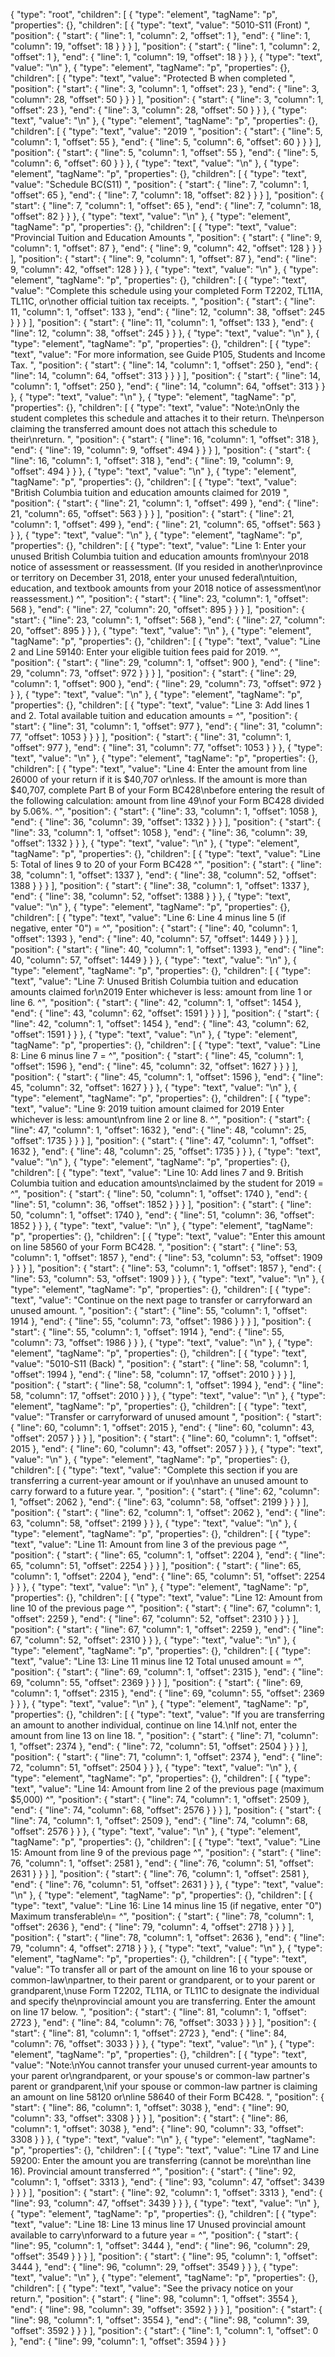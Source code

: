 {
  "type": "root",
  "children": [
    {
      "type": "element",
      "tagName": "p",
      "properties": {},
      "children": [
        {
          "type": "text",
          "value": "5010-S11 (Front) ",
          "position": {
            "start": {
              "line": 1,
              "column": 2,
              "offset": 1
            },
            "end": {
              "line": 1,
              "column": 19,
              "offset": 18
            }
          }
        }
      ],
      "position": {
        "start": {
          "line": 1,
          "column": 2,
          "offset": 1
        },
        "end": {
          "line": 1,
          "column": 19,
          "offset": 18
        }
      }
    },
    {
      "type": "text",
      "value": "\n"
    },
    {
      "type": "element",
      "tagName": "p",
      "properties": {},
      "children": [
        {
          "type": "text",
          "value": "Protected B when completed ",
          "position": {
            "start": {
              "line": 3,
              "column": 1,
              "offset": 23
            },
            "end": {
              "line": 3,
              "column": 28,
              "offset": 50
            }
          }
        }
      ],
      "position": {
        "start": {
          "line": 3,
          "column": 1,
          "offset": 23
        },
        "end": {
          "line": 3,
          "column": 28,
          "offset": 50
        }
      }
    },
    {
      "type": "text",
      "value": "\n"
    },
    {
      "type": "element",
      "tagName": "p",
      "properties": {},
      "children": [
        {
          "type": "text",
          "value": "2019 ",
          "position": {
            "start": {
              "line": 5,
              "column": 1,
              "offset": 55
            },
            "end": {
              "line": 5,
              "column": 6,
              "offset": 60
            }
          }
        }
      ],
      "position": {
        "start": {
          "line": 5,
          "column": 1,
          "offset": 55
        },
        "end": {
          "line": 5,
          "column": 6,
          "offset": 60
        }
      }
    },
    {
      "type": "text",
      "value": "\n"
    },
    {
      "type": "element",
      "tagName": "p",
      "properties": {},
      "children": [
        {
          "type": "text",
          "value": "Schedule BC(S11) ",
          "position": {
            "start": {
              "line": 7,
              "column": 1,
              "offset": 65
            },
            "end": {
              "line": 7,
              "column": 18,
              "offset": 82
            }
          }
        }
      ],
      "position": {
        "start": {
          "line": 7,
          "column": 1,
          "offset": 65
        },
        "end": {
          "line": 7,
          "column": 18,
          "offset": 82
        }
      }
    },
    {
      "type": "text",
      "value": "\n"
    },
    {
      "type": "element",
      "tagName": "p",
      "properties": {},
      "children": [
        {
          "type": "text",
          "value": "Provincial Tuition and Education Amounts ",
          "position": {
            "start": {
              "line": 9,
              "column": 1,
              "offset": 87
            },
            "end": {
              "line": 9,
              "column": 42,
              "offset": 128
            }
          }
        }
      ],
      "position": {
        "start": {
          "line": 9,
          "column": 1,
          "offset": 87
        },
        "end": {
          "line": 9,
          "column": 42,
          "offset": 128
        }
      }
    },
    {
      "type": "text",
      "value": "\n"
    },
    {
      "type": "element",
      "tagName": "p",
      "properties": {},
      "children": [
        {
          "type": "text",
          "value": "Complete this schedule using your completed Form T2202, TL11A, TL11C, or\nother official tuition tax receipts. ",
          "position": {
            "start": {
              "line": 11,
              "column": 1,
              "offset": 133
            },
            "end": {
              "line": 12,
              "column": 38,
              "offset": 245
            }
          }
        }
      ],
      "position": {
        "start": {
          "line": 11,
          "column": 1,
          "offset": 133
        },
        "end": {
          "line": 12,
          "column": 38,
          "offset": 245
        }
      }
    },
    {
      "type": "text",
      "value": "\n"
    },
    {
      "type": "element",
      "tagName": "p",
      "properties": {},
      "children": [
        {
          "type": "text",
          "value": "For more information, see Guide P105, Students and Income Tax. ",
          "position": {
            "start": {
              "line": 14,
              "column": 1,
              "offset": 250
            },
            "end": {
              "line": 14,
              "column": 64,
              "offset": 313
            }
          }
        }
      ],
      "position": {
        "start": {
          "line": 14,
          "column": 1,
          "offset": 250
        },
        "end": {
          "line": 14,
          "column": 64,
          "offset": 313
        }
      }
    },
    {
      "type": "text",
      "value": "\n"
    },
    {
      "type": "element",
      "tagName": "p",
      "properties": {},
      "children": [
        {
          "type": "text",
          "value": "Note:\nOnly the student completes this schedule and attaches it to their return. The\nperson claiming the transferred amount does not attach this schedule to their\nreturn. ",
          "position": {
            "start": {
              "line": 16,
              "column": 1,
              "offset": 318
            },
            "end": {
              "line": 19,
              "column": 9,
              "offset": 494
            }
          }
        }
      ],
      "position": {
        "start": {
          "line": 16,
          "column": 1,
          "offset": 318
        },
        "end": {
          "line": 19,
          "column": 9,
          "offset": 494
        }
      }
    },
    {
      "type": "text",
      "value": "\n"
    },
    {
      "type": "element",
      "tagName": "p",
      "properties": {},
      "children": [
        {
          "type": "text",
          "value": "British Columbia tuition and education amounts claimed for 2019 ",
          "position": {
            "start": {
              "line": 21,
              "column": 1,
              "offset": 499
            },
            "end": {
              "line": 21,
              "column": 65,
              "offset": 563
            }
          }
        }
      ],
      "position": {
        "start": {
          "line": 21,
          "column": 1,
          "offset": 499
        },
        "end": {
          "line": 21,
          "column": 65,
          "offset": 563
        }
      }
    },
    {
      "type": "text",
      "value": "\n"
    },
    {
      "type": "element",
      "tagName": "p",
      "properties": {},
      "children": [
        {
          "type": "text",
          "value": "Line 1: Enter your unused British Columbia tuition and education amounts from\nyour 2018 notice of assessment or reassessment. (If you resided in another\nprovince or territory on December 31, 2018, enter your unused federal\ntuition, education, and textbook amounts from your 2018 notice of assessment\nor reassessment.) ^",
          "position": {
            "start": {
              "line": 23,
              "column": 1,
              "offset": 568
            },
            "end": {
              "line": 27,
              "column": 20,
              "offset": 895
            }
          }
        }
      ],
      "position": {
        "start": {
          "line": 23,
          "column": 1,
          "offset": 568
        },
        "end": {
          "line": 27,
          "column": 20,
          "offset": 895
        }
      }
    },
    {
      "type": "text",
      "value": "\n"
    },
    {
      "type": "element",
      "tagName": "p",
      "properties": {},
      "children": [
        {
          "type": "text",
          "value": "Line 2 and Line 59140: Enter your eligible tuition fees paid for 2019. ^",
          "position": {
            "start": {
              "line": 29,
              "column": 1,
              "offset": 900
            },
            "end": {
              "line": 29,
              "column": 73,
              "offset": 972
            }
          }
        }
      ],
      "position": {
        "start": {
          "line": 29,
          "column": 1,
          "offset": 900
        },
        "end": {
          "line": 29,
          "column": 73,
          "offset": 972
        }
      }
    },
    {
      "type": "text",
      "value": "\n"
    },
    {
      "type": "element",
      "tagName": "p",
      "properties": {},
      "children": [
        {
          "type": "text",
          "value": "Line 3: Add lines 1 and 2. Total available tuition and education amounts = ^",
          "position": {
            "start": {
              "line": 31,
              "column": 1,
              "offset": 977
            },
            "end": {
              "line": 31,
              "column": 77,
              "offset": 1053
            }
          }
        }
      ],
      "position": {
        "start": {
          "line": 31,
          "column": 1,
          "offset": 977
        },
        "end": {
          "line": 31,
          "column": 77,
          "offset": 1053
        }
      }
    },
    {
      "type": "text",
      "value": "\n"
    },
    {
      "type": "element",
      "tagName": "p",
      "properties": {},
      "children": [
        {
          "type": "text",
          "value": "Line 4: Enter the amount from line 26000 of your return if it is $40,707 or\nless. If the amount is more than $40,707, complete Part B of your Form BC428\nbefore entering the result of the following calculation: amount from line 49\nof your Form BC428 divided by 5.06%. ^",
          "position": {
            "start": {
              "line": 33,
              "column": 1,
              "offset": 1058
            },
            "end": {
              "line": 36,
              "column": 39,
              "offset": 1332
            }
          }
        }
      ],
      "position": {
        "start": {
          "line": 33,
          "column": 1,
          "offset": 1058
        },
        "end": {
          "line": 36,
          "column": 39,
          "offset": 1332
        }
      }
    },
    {
      "type": "text",
      "value": "\n"
    },
    {
      "type": "element",
      "tagName": "p",
      "properties": {},
      "children": [
        {
          "type": "text",
          "value": "Line 5: Total of lines 9 to 20 of your Form BC428 ^",
          "position": {
            "start": {
              "line": 38,
              "column": 1,
              "offset": 1337
            },
            "end": {
              "line": 38,
              "column": 52,
              "offset": 1388
            }
          }
        }
      ],
      "position": {
        "start": {
          "line": 38,
          "column": 1,
          "offset": 1337
        },
        "end": {
          "line": 38,
          "column": 52,
          "offset": 1388
        }
      }
    },
    {
      "type": "text",
      "value": "\n"
    },
    {
      "type": "element",
      "tagName": "p",
      "properties": {},
      "children": [
        {
          "type": "text",
          "value": "Line 6: Line 4 minus line 5 (if negative, enter \"0\") = ^",
          "position": {
            "start": {
              "line": 40,
              "column": 1,
              "offset": 1393
            },
            "end": {
              "line": 40,
              "column": 57,
              "offset": 1449
            }
          }
        }
      ],
      "position": {
        "start": {
          "line": 40,
          "column": 1,
          "offset": 1393
        },
        "end": {
          "line": 40,
          "column": 57,
          "offset": 1449
        }
      }
    },
    {
      "type": "text",
      "value": "\n"
    },
    {
      "type": "element",
      "tagName": "p",
      "properties": {},
      "children": [
        {
          "type": "text",
          "value": "Line 7: Unused British Columbia tuition and education amounts claimed for\n2019 Enter whichever is less: amount from line 1 or line 6. ^",
          "position": {
            "start": {
              "line": 42,
              "column": 1,
              "offset": 1454
            },
            "end": {
              "line": 43,
              "column": 62,
              "offset": 1591
            }
          }
        }
      ],
      "position": {
        "start": {
          "line": 42,
          "column": 1,
          "offset": 1454
        },
        "end": {
          "line": 43,
          "column": 62,
          "offset": 1591
        }
      }
    },
    {
      "type": "text",
      "value": "\n"
    },
    {
      "type": "element",
      "tagName": "p",
      "properties": {},
      "children": [
        {
          "type": "text",
          "value": "Line 8: Line 6 minus line 7 = ^",
          "position": {
            "start": {
              "line": 45,
              "column": 1,
              "offset": 1596
            },
            "end": {
              "line": 45,
              "column": 32,
              "offset": 1627
            }
          }
        }
      ],
      "position": {
        "start": {
          "line": 45,
          "column": 1,
          "offset": 1596
        },
        "end": {
          "line": 45,
          "column": 32,
          "offset": 1627
        }
      }
    },
    {
      "type": "text",
      "value": "\n"
    },
    {
      "type": "element",
      "tagName": "p",
      "properties": {},
      "children": [
        {
          "type": "text",
          "value": "Line 9: 2019 tuition amount claimed for 2019 Enter whichever is less: amount\nfrom line 2 or line 8. ^",
          "position": {
            "start": {
              "line": 47,
              "column": 1,
              "offset": 1632
            },
            "end": {
              "line": 48,
              "column": 25,
              "offset": 1735
            }
          }
        }
      ],
      "position": {
        "start": {
          "line": 47,
          "column": 1,
          "offset": 1632
        },
        "end": {
          "line": 48,
          "column": 25,
          "offset": 1735
        }
      }
    },
    {
      "type": "text",
      "value": "\n"
    },
    {
      "type": "element",
      "tagName": "p",
      "properties": {},
      "children": [
        {
          "type": "text",
          "value": "Line 10: Add lines 7 and 9. British Columbia tuition and education amounts\nclaimed by the student for 2019 = ^",
          "position": {
            "start": {
              "line": 50,
              "column": 1,
              "offset": 1740
            },
            "end": {
              "line": 51,
              "column": 36,
              "offset": 1852
            }
          }
        }
      ],
      "position": {
        "start": {
          "line": 50,
          "column": 1,
          "offset": 1740
        },
        "end": {
          "line": 51,
          "column": 36,
          "offset": 1852
        }
      }
    },
    {
      "type": "text",
      "value": "\n"
    },
    {
      "type": "element",
      "tagName": "p",
      "properties": {},
      "children": [
        {
          "type": "text",
          "value": "Enter this amount on line 58560 of your Form BC428. ",
          "position": {
            "start": {
              "line": 53,
              "column": 1,
              "offset": 1857
            },
            "end": {
              "line": 53,
              "column": 53,
              "offset": 1909
            }
          }
        }
      ],
      "position": {
        "start": {
          "line": 53,
          "column": 1,
          "offset": 1857
        },
        "end": {
          "line": 53,
          "column": 53,
          "offset": 1909
        }
      }
    },
    {
      "type": "text",
      "value": "\n"
    },
    {
      "type": "element",
      "tagName": "p",
      "properties": {},
      "children": [
        {
          "type": "text",
          "value": "Continue on the next page to transfer or carryforward an unused amount. ",
          "position": {
            "start": {
              "line": 55,
              "column": 1,
              "offset": 1914
            },
            "end": {
              "line": 55,
              "column": 73,
              "offset": 1986
            }
          }
        }
      ],
      "position": {
        "start": {
          "line": 55,
          "column": 1,
          "offset": 1914
        },
        "end": {
          "line": 55,
          "column": 73,
          "offset": 1986
        }
      }
    },
    {
      "type": "text",
      "value": "\n"
    },
    {
      "type": "element",
      "tagName": "p",
      "properties": {},
      "children": [
        {
          "type": "text",
          "value": "5010-S11 (Back) ",
          "position": {
            "start": {
              "line": 58,
              "column": 1,
              "offset": 1994
            },
            "end": {
              "line": 58,
              "column": 17,
              "offset": 2010
            }
          }
        }
      ],
      "position": {
        "start": {
          "line": 58,
          "column": 1,
          "offset": 1994
        },
        "end": {
          "line": 58,
          "column": 17,
          "offset": 2010
        }
      }
    },
    {
      "type": "text",
      "value": "\n"
    },
    {
      "type": "element",
      "tagName": "p",
      "properties": {},
      "children": [
        {
          "type": "text",
          "value": "Transfer or carryforward of unused amount ",
          "position": {
            "start": {
              "line": 60,
              "column": 1,
              "offset": 2015
            },
            "end": {
              "line": 60,
              "column": 43,
              "offset": 2057
            }
          }
        }
      ],
      "position": {
        "start": {
          "line": 60,
          "column": 1,
          "offset": 2015
        },
        "end": {
          "line": 60,
          "column": 43,
          "offset": 2057
        }
      }
    },
    {
      "type": "text",
      "value": "\n"
    },
    {
      "type": "element",
      "tagName": "p",
      "properties": {},
      "children": [
        {
          "type": "text",
          "value": "Complete this section if you are transferring a current-year amount or if you\nhave an unused amount to carry forward to a future year. ",
          "position": {
            "start": {
              "line": 62,
              "column": 1,
              "offset": 2062
            },
            "end": {
              "line": 63,
              "column": 58,
              "offset": 2199
            }
          }
        }
      ],
      "position": {
        "start": {
          "line": 62,
          "column": 1,
          "offset": 2062
        },
        "end": {
          "line": 63,
          "column": 58,
          "offset": 2199
        }
      }
    },
    {
      "type": "text",
      "value": "\n"
    },
    {
      "type": "element",
      "tagName": "p",
      "properties": {},
      "children": [
        {
          "type": "text",
          "value": "Line 11: Amount from line 3 of the previous page ^",
          "position": {
            "start": {
              "line": 65,
              "column": 1,
              "offset": 2204
            },
            "end": {
              "line": 65,
              "column": 51,
              "offset": 2254
            }
          }
        }
      ],
      "position": {
        "start": {
          "line": 65,
          "column": 1,
          "offset": 2204
        },
        "end": {
          "line": 65,
          "column": 51,
          "offset": 2254
        }
      }
    },
    {
      "type": "text",
      "value": "\n"
    },
    {
      "type": "element",
      "tagName": "p",
      "properties": {},
      "children": [
        {
          "type": "text",
          "value": "Line 12: Amount from line 10 of the previous page ^",
          "position": {
            "start": {
              "line": 67,
              "column": 1,
              "offset": 2259
            },
            "end": {
              "line": 67,
              "column": 52,
              "offset": 2310
            }
          }
        }
      ],
      "position": {
        "start": {
          "line": 67,
          "column": 1,
          "offset": 2259
        },
        "end": {
          "line": 67,
          "column": 52,
          "offset": 2310
        }
      }
    },
    {
      "type": "text",
      "value": "\n"
    },
    {
      "type": "element",
      "tagName": "p",
      "properties": {},
      "children": [
        {
          "type": "text",
          "value": "Line 13: Line 11 minus line 12 Total unused amount = ^",
          "position": {
            "start": {
              "line": 69,
              "column": 1,
              "offset": 2315
            },
            "end": {
              "line": 69,
              "column": 55,
              "offset": 2369
            }
          }
        }
      ],
      "position": {
        "start": {
          "line": 69,
          "column": 1,
          "offset": 2315
        },
        "end": {
          "line": 69,
          "column": 55,
          "offset": 2369
        }
      }
    },
    {
      "type": "text",
      "value": "\n"
    },
    {
      "type": "element",
      "tagName": "p",
      "properties": {},
      "children": [
        {
          "type": "text",
          "value": "If you are transferring an amount to another individual, continue on line 14.\nIf not, enter the amount from line 13 on line 18. ",
          "position": {
            "start": {
              "line": 71,
              "column": 1,
              "offset": 2374
            },
            "end": {
              "line": 72,
              "column": 51,
              "offset": 2504
            }
          }
        }
      ],
      "position": {
        "start": {
          "line": 71,
          "column": 1,
          "offset": 2374
        },
        "end": {
          "line": 72,
          "column": 51,
          "offset": 2504
        }
      }
    },
    {
      "type": "text",
      "value": "\n"
    },
    {
      "type": "element",
      "tagName": "p",
      "properties": {},
      "children": [
        {
          "type": "text",
          "value": "Line 14: Amount from line 2 of the previous page (maximum $5,000) ^",
          "position": {
            "start": {
              "line": 74,
              "column": 1,
              "offset": 2509
            },
            "end": {
              "line": 74,
              "column": 68,
              "offset": 2576
            }
          }
        }
      ],
      "position": {
        "start": {
          "line": 74,
          "column": 1,
          "offset": 2509
        },
        "end": {
          "line": 74,
          "column": 68,
          "offset": 2576
        }
      }
    },
    {
      "type": "text",
      "value": "\n"
    },
    {
      "type": "element",
      "tagName": "p",
      "properties": {},
      "children": [
        {
          "type": "text",
          "value": "Line 15: Amount from line 9 of the previous page ^",
          "position": {
            "start": {
              "line": 76,
              "column": 1,
              "offset": 2581
            },
            "end": {
              "line": 76,
              "column": 51,
              "offset": 2631
            }
          }
        }
      ],
      "position": {
        "start": {
          "line": 76,
          "column": 1,
          "offset": 2581
        },
        "end": {
          "line": 76,
          "column": 51,
          "offset": 2631
        }
      }
    },
    {
      "type": "text",
      "value": "\n"
    },
    {
      "type": "element",
      "tagName": "p",
      "properties": {},
      "children": [
        {
          "type": "text",
          "value": "Line 16: Line 14 minus line 15 (if negative, enter \"0\") Maximum transferable\n= ^",
          "position": {
            "start": {
              "line": 78,
              "column": 1,
              "offset": 2636
            },
            "end": {
              "line": 79,
              "column": 4,
              "offset": 2718
            }
          }
        }
      ],
      "position": {
        "start": {
          "line": 78,
          "column": 1,
          "offset": 2636
        },
        "end": {
          "line": 79,
          "column": 4,
          "offset": 2718
        }
      }
    },
    {
      "type": "text",
      "value": "\n"
    },
    {
      "type": "element",
      "tagName": "p",
      "properties": {},
      "children": [
        {
          "type": "text",
          "value": "To transfer all or part of the amount on line 16 to your spouse or common-law\npartner, to their parent or grandparent, or to your parent or grandparent,\nuse Form T2202, TL11A, or TL11C to designate the individual and specify the\nprovincial amount you are transferring. Enter the amount on line 17 below. ",
          "position": {
            "start": {
              "line": 81,
              "column": 1,
              "offset": 2723
            },
            "end": {
              "line": 84,
              "column": 76,
              "offset": 3033
            }
          }
        }
      ],
      "position": {
        "start": {
          "line": 81,
          "column": 1,
          "offset": 2723
        },
        "end": {
          "line": 84,
          "column": 76,
          "offset": 3033
        }
      }
    },
    {
      "type": "text",
      "value": "\n"
    },
    {
      "type": "element",
      "tagName": "p",
      "properties": {},
      "children": [
        {
          "type": "text",
          "value": "Note:\nYou cannot transfer your unused current-year amounts to your parent or\ngrandparent, or your spouse's or common-law partner's parent or grandparent,\nif your spouse or common-law partner is claiming an amount on line 58120 or\nline 58640 of their Form BC428. ",
          "position": {
            "start": {
              "line": 86,
              "column": 1,
              "offset": 3038
            },
            "end": {
              "line": 90,
              "column": 33,
              "offset": 3308
            }
          }
        }
      ],
      "position": {
        "start": {
          "line": 86,
          "column": 1,
          "offset": 3038
        },
        "end": {
          "line": 90,
          "column": 33,
          "offset": 3308
        }
      }
    },
    {
      "type": "text",
      "value": "\n"
    },
    {
      "type": "element",
      "tagName": "p",
      "properties": {},
      "children": [
        {
          "type": "text",
          "value": "Line 17 and Line 59200: Enter the amount you are transferring (cannot be more\nthan line 16). Provincial amount transferred ^",
          "position": {
            "start": {
              "line": 92,
              "column": 1,
              "offset": 3313
            },
            "end": {
              "line": 93,
              "column": 47,
              "offset": 3439
            }
          }
        }
      ],
      "position": {
        "start": {
          "line": 92,
          "column": 1,
          "offset": 3313
        },
        "end": {
          "line": 93,
          "column": 47,
          "offset": 3439
        }
      }
    },
    {
      "type": "text",
      "value": "\n"
    },
    {
      "type": "element",
      "tagName": "p",
      "properties": {},
      "children": [
        {
          "type": "text",
          "value": "Line 18: Line 13 minus line 17 Unused provincial amount available to carry\nforward to a future year = ^",
          "position": {
            "start": {
              "line": 95,
              "column": 1,
              "offset": 3444
            },
            "end": {
              "line": 96,
              "column": 29,
              "offset": 3549
            }
          }
        }
      ],
      "position": {
        "start": {
          "line": 95,
          "column": 1,
          "offset": 3444
        },
        "end": {
          "line": 96,
          "column": 29,
          "offset": 3549
        }
      }
    },
    {
      "type": "text",
      "value": "\n"
    },
    {
      "type": "element",
      "tagName": "p",
      "properties": {},
      "children": [
        {
          "type": "text",
          "value": "See the privacy notice on your return.",
          "position": {
            "start": {
              "line": 98,
              "column": 1,
              "offset": 3554
            },
            "end": {
              "line": 98,
              "column": 39,
              "offset": 3592
            }
          }
        }
      ],
      "position": {
        "start": {
          "line": 98,
          "column": 1,
          "offset": 3554
        },
        "end": {
          "line": 98,
          "column": 39,
          "offset": 3592
        }
      }
    }
  ],
  "position": {
    "start": {
      "line": 1,
      "column": 1,
      "offset": 0
    },
    "end": {
      "line": 99,
      "column": 1,
      "offset": 3594
    }
  }
}
